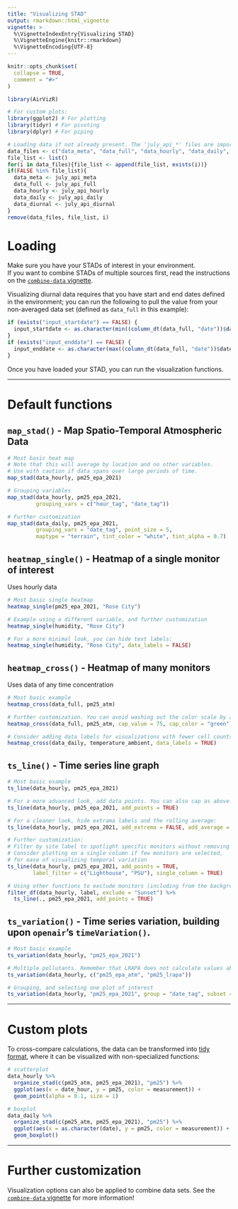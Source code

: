 ```yaml
---
title: "Visualizing STAD"
output: rmarkdown::html_vignette
vignette: >
  %\VignetteIndexEntry{Visualizing STAD}
  %\VignetteEngine{knitr::rmarkdown}
  %\VignetteEncoding{UTF-8}
---
```


```r
knitr::opts_chunk$set(
  collapse = TRUE,
  comment = "#>"
)
```

```r
library(AirVizR)

# For custom plots:
library(ggplot2) # For plotting
library(tidyr) # For pivoting
library(dplyr) # For piping
```

```r
# Loading data if not already present. The 'july_api_*' files are imported with the package.
data_files <- c("data_meta", "data_full", "data_hourly", "data_daily", "data_diurnal")
file_list <- list()
for(i in data_files){file_list <- append(file_list, exists(i))}
if(FALSE %in% file_list){
  data_meta <- july_api_meta
  data_full <- july_api_full
  data_hourly <- july_api_hourly
  data_daily <- july_api_daily
  data_diurnal <- july_api_diurnal
}
remove(data_files, file_list, i)
```

# Loading

Make sure you have your STADs of interest in your environment.  
If you want to combine STADs of multiple sources first, read the instructions on the [`combine-data` vignette](combine-data.html).  
  
Visualizing diurnal data requires that you have start and end dates defined in the environment; you can run the following to pull the value from your non-averaged data set (defined as `data_full` in this example):  

```r
if (exists("input_startdate") == FALSE) {
  input_startdate <- as.character(min((column_dt(data_full, "date"))$date))
}
if (exists("input_enddate") == FALSE) {
  input_enddate <- as.character(max((column_dt(data_full, "date"))$date))
}
```

Once you have loaded your STAD, you can run the visualization functions.  

---

# Default functions

## `map_stad()` - Map Spatio-Temporal Atmospheric Data

```r
# Most basic heat map
# Note that this will average by location and no other variables.
# Use with caution if data spans over large periods of time.
map_stad(data_hourly, pm25_epa_2021)

# Grouping variables
map_stad(data_hourly, pm25_epa_2021,
         grouping_vars = c("hour_tag", "date_tag"))

# Further customization
map_stad(data_daily, pm25_epa_2021,
         grouping_vars = "date_tag", point_size = 5,
         maptype = "terrain", tint_color = "white", tint_alpha = 0.7)
```

## `heatmap_single()` - Heatmap of a single monitor of interest

Uses hourly data

```r
# Most basic single heatmap
heatmap_single(pm25_epa_2021, "Rose City")

# Example using a different variable, and further customization
heatmap_single(humidity, "Rose City")

# For a more minimal look, you can hide text labels:
heatmap_single(humidity, "Rose City", data_labels = FALSE)
```

## `heatmap_cross()` - Heatmap of many monitors

Uses data of any time concentration

```r
# Most basic example
heatmap_cross(data_full, pm25_atm)

# Further customization. You can avoid washing out the color scale by adding a cap.
heatmap_cross(data_full, pm25_atm, cap_value = 75, cap_color = "green")

# Consider adding data labels for visualizations with fewer cell counts:
heatmap_cross(data_daily, temperature_ambient, data_labels = TRUE)
```

## `ts_line()` - Time series line graph

```r
# Most basic example
ts_line(data_hourly, pm25_epa_2021)

# For a more advanced look, add data points. You can also cap as above.
ts_line(data_hourly, pm25_epa_2021, add_points = TRUE)

# For a cleaner look, hide extrama labels and the rolling average:
ts_line(data_hourly, pm25_epa_2021, add_extrema = FALSE, add_average = FALSE)

# Further customization:
# Filter by site label to spotlight specific monitors without removing others in the set
# Consider plotting on a single column if few monitors are selected,
# for ease of visualizing temporal variation
ts_line(data_hourly, pm25_epa_2021, add_points = TRUE,
        label_filter = c("Lighthouse", "PSU"), single_column = TRUE)

# Using other functions to exclude monitors (including from the background graphics):
filter_df(data_hourly, label, exclude = "Sunset") %>% 
  ts_line(., pm25_epa_2021, add_points = TRUE)
```


## `ts_variation()` - Time series variation, building upon `openair`'s `timeVariation()`.

```r
# Most basic example
ts_variation(data_hourly, "pm25_epa_2021")

# Multiple pollutants. Remember that LRAPA does not calculate values above 65 µg/m^3
ts_variation(data_hourly, c("pm25_epa_atm", "pm25_lrapa"))

# Grouping, and selecting one plot of interest
ts_variation(data_hourly, "pm25_epa_2021", group = "date_tag", subset = "hour")
```

---

# Custom plots

To cross-compare calculations, the data can be transformed into [tidy format](https://r4ds.had.co.nz/tidy-data.html#tidy-data-1), where it can be visualized with non-specialized functions:

```r
# scatterplot
data_hourly %>% 
  organize_stad(c(pm25_atm, pm25_epa_2021), "pm25") %>% 
  ggplot(aes(x = date_hour, y = pm25, color = measurement)) +
  geom_point(alpha = 0.1, size = 1)

# boxplot
data_daily %>% 
  organize_stad(c(pm25_atm, pm25_epa_2021), "pm25") %>% 
  ggplot(aes(x = as.character(date), y = pm25, color = measurement)) + 
  geom_boxplot()
```

---

# Further customization

Visualization options can also be applied to combine data sets. See the [`combine-data` vignette](combine-data.html) for more information!
